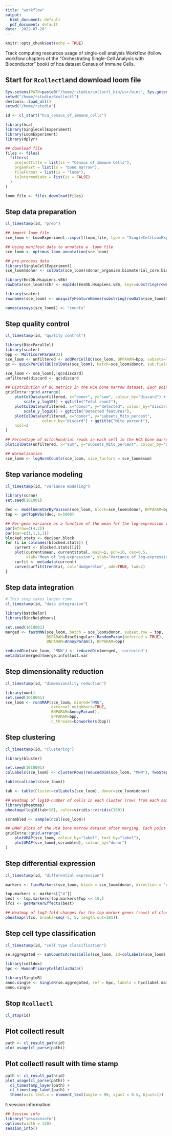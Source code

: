 ```yaml
---
title: "workflow"
output:
  html_document: default
  pdf_document: default
date: '2022-07-20'
---
```


```r
knitr::opts_chunk$set(echo = TRUE)
```

Track computing resources usage of single-cell analysis Workflow (follow workflow chapters of the “Orchestrating Single-Cell Analysis with Bioconductor” book) of hca dataset Census of Immune Cells.

## Start for `Rcollectl`and download loom file

```r
Sys.setenv(PATH=paste0("/home/rstudio/collectl_bin/usr/bin:", Sys.getenv("PATH")))
setwd("/home/rstudio/Rcollectl")
devtools::load_all()
setwd("/home/rstudio")
```

```r
id <- cl_start("hca_census_of_immune_cells")

library(hca)
library(SingleCellExperiment)
library(LoomExperiment)
library(dplyr)

## download file
files <- files(
  filters(
    projectTitle = list(is = "Census of Immune Cells"),
    organPart = list(is = "bone marrow"),
    fileFormat = list(is = "loom"),
    isIntermediate = list(is = FALSE)
  )
)

loom_file <- files_download(files)
```

## Step data preparation 

```r
cl_timestamp(id, "prep")

## import loom file
sce_loom <- LoomExperiment::import(loom_file, type = "SingleCellLoomExperiment")

## Using manifest data to annotate a .loom file
sce_loom <- optimus_loom_annotation(sce_loom)

## pre-process data
library(SingleCellExperiment)
sce_loom$donor <- colData(sce_loom)$donor_organism.biomaterial_core.biomaterial_id

library(EnsDb.Hsapiens.v86)
rowData(sce_loom)$Chr <- mapIds(EnsDb.Hsapiens.v86, keys=substring(rowData(sce_loom)$ensembl_ids, 1, 15), column="SEQNAME", keytype="GENEID")

library(scater)
rownames(sce_loom) <- uniquifyFeatureNames(substring(rowData(sce_loom)$ensembl_ids, 1, 15), names = rowData(sce_loom)$Gene)

names(assays(sce_loom)) <- "counts"
```

## Step quality control

```r
cl_timestamp(id, "quality control")

library(BiocParallel)
library(scater)
bpp <- MulticoreParam(32)
sce_loom <- unfiltered <- addPerCellQC(sce_loom, BPPARAM=bpp, subsets=list(Mito=which(rowData(sce_loom)$Chr=="MT")))
qc <- quickPerCellQC(colData(sce_loom), batch=sce_loom$donor, sub.fields="subsets_Mito_percent")

sce_loom <- sce_loom[,!qc$discard]
unfiltered$discard <- qc$discard

## Distribution of QC metrics in the HCA bone marrow dataset. Each point represents a cell and is colored according to whether it was discarded
gridExtra::grid.arrange(
    plotColData(unfiltered, x="donor", y="sum", colour_by="discard") +
        scale_y_log10() + ggtitle("Total count"),
    plotColData(unfiltered, x="donor", y="detected", colour_by="discard") +
        scale_y_log10() + ggtitle("Detected features"),
    plotColData(unfiltered, x="donor", y="subsets_Mito_percent",
                colour_by="discard") + ggtitle("Mito percent"),
    ncol=2
)

## Percentage of mitochondrial reads in each cell in the HCA bone marrow dataset compared to its total count. Each point represents a cell and is colored according to whether that cell was discarded
plotColData(unfiltered, x="sum", y="subsets_Mito_percent", colour_by="discard") + scale_x_log10()

## Normalization
sce_loom <- logNormCounts(sce_loom, size_factors = sce_loom$sum)
```

## Step variance modeling

```r
cl_timestamp(id, "variance modeling")

library(scran)
set.seed(101001)

dec <- modelGeneVarByPoisson(sce_loom, block=sce_loom$donor, BPPARAM=bpp)
top <- getTopHVGs(dec, n=5000)

## Per-gene variance as a function of the mean for the log-expression values in the HCA bone marrow dataset. Each point represents a gene (black) with the mean-variance trend (blue) fitted to the variances
par(mfrow=c(4,2))
par(mar=c(1,1,1,1))
blocked.stats <- dec$per.block
for (i in colnames(blocked.stats)) {
    current <- blocked.stats[[i]]
    plot(current$mean, current$total, main=i, pch=16, cex=0.5,
         xlab="Mean of log-expression", ylab="Variance of log-expression")
    curfit <- metadata(current)
    curve(curfit$trend(x), col='dodgerblue', add=TRUE, lwd=2)
}
```

## Step data integration

```r
# This step takes longer time
cl_timestamp(id, "data integration")

library(batchelor)
library(BiocNeighbors)

set.seed(1010001)
merged <- fastMNN(sce_loom, batch = sce_loom$donor, subset.row = top,
                  BSPARAM=BiocSingular::RandomParam(deferred = TRUE), 
                  BNPARAM=AnnoyParam(), BPPARAM=bpp)

reducedDim(sce_loom, 'MNN') <- reducedDim(merged, 'corrected')
metadata(merged)$merge.info$lost.var
```

## Step dimensionality reduction

```r
cl_timestamp(id, "dimensionality reduction")

library(uwot)
set.seed(1010001)
sce_loom <- runUMAP(sce_loom, dimred="MNN",
                    external_neighbors=TRUE, 
                    BNPARAM=AnnoyParam(),
                    BPPARAM=bpp,
                    n_threads=bpnworkers(bpp))
```

## Step clustering

```r
cl_timestamp(id, "clustering")

library(bluster)

set.seed(1010001)
colLabels(sce_loom) <- clusterRows(reducedDim(sce_loom, "MNN"), TwoStepParam(KmeansParam(centers=1000), NNGraphParam(k=5)))

table(colLabels(sce_loom))

tab <- table(Cluster=colLabels(sce_loom), donor=sce_loom$donor)

## Heatmap of log10-number of cells in each cluster (row) from each sample (column)
library(pheatmap)
pheatmap(log10(tab+10), color=viridis::viridis(100))

scrambled <- sample(ncol(sce_loom))

## UMAP plots of the HCA bone marrow dataset after merging. Each point represents a cell and is colored according to the assigned cluster (top) or the donor of origin (bottom)
gridExtra::grid.arrange(
    plotUMAP(sce_loom, colour_by="label", text_by="label"),
    plotUMAP(sce_loom[,scrambled], colour_by="donor")
)
```

## Step differential expression

```r
cl_timestamp(id, "differential expression")

markers <- findMarkers(sce_loom, block = sce_loom$donor, direction = 'up', lfc = 1, BPPARAM=bpp)

top.markers <- markers[["4"]]
best <- top.markers[top.markers$Top <= 10,]
lfcs <- getMarkerEffects(best)

## Heatmap of log2-fold changes for the top marker genes (rows) of cluster 4 compared to all other clusters (columns)
pheatmap(lfcs, breaks=seq(-5, 5, length.out=101))
```

## Step cell type classification

```r
cl_timestamp(id, "cell type classification")

se.aggregated <- sumCountsAcrossCells(sce_loom, id=colLabels(sce_loom), BPPARAM=bpp)

library(celldex)
hpc <- HumanPrimaryCellAtlasData()

library(SingleR)
anno.single <- SingleR(se.aggregated, ref = hpc, labels = hpc$label.main, assay.type.test="sum")
anno.single
```


## Stop `Rcollectl`

```r
cl_stop(id)
```

## Plot collectl result

```r
path <- cl_result_path(id)
plot_usage(cl_parse(path))
```

## Plot collectl result with time stamp

```r
path <- cl_result_path(id)
plot_usage(cl_parse(path)) +
  cl_timestamp_layer(path) +
  cl_timestamp_label(path) +
  theme(axis.text.x = element_text(angle = 90, vjust = 0.5, hjust=1))
```

`R` session information.

```r
## Session info
library("sessioninfo")
options(width = 120)
session_info()
```
